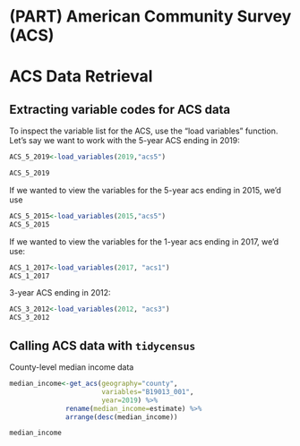 # (PART) American Community Survey (ACS) {-}

# ACS Data Retrieval

## Extracting variable codes for ACS data

To inspect the variable list for the ACS, use the “load variables” function. Let’s say we want to work with the 5-year ACS ending in 2019:

```r
ACS_5_2019<-load_variables(2019,"acs5")
```

```r
ACS_5_2019
```

If we wanted to view the variables for the 5-year acs ending in 2015, we'd use 

```r
ACS_5_2015<-load_variables(2015,"acs5")
ACS_5_2015
```

If we wanted to view the variables for the 1-year acs ending in 2017, we'd use:

```r
ACS_1_2017<-load_variables(2017, "acs1")
ACS_1_2017
```

3-year ACS ending in 2012:

```r
ACS_3_2012<-load_variables(2012, "acs3")
ACS_3_2012
```

## Calling ACS data with ```tidycensus``` 

County-level median income data

```r
median_income<-get_acs(geography="county",
                       variables="B19013_001",
                       year=2019) %>% 
              rename(median_income=estimate) %>% 
              arrange(desc(median_income))
```

```r
median_income
```







